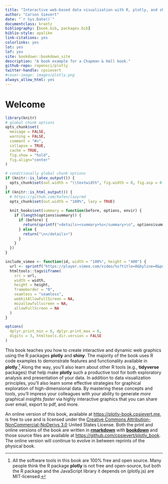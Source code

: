```yaml
--- 
title: "Interactive web-based data visualization with R, plotly, and shiny"
author: "Carson Sievert"
date: "`r Sys.Date()`"
documentclass: krantz
bibliography: [book.bib, packages.bib]
biblio-style: apalike
link-citations: yes
colorlinks: yes
lot: yes
lof: yes
site: bookdown::bookdown_site
description: "A book example for a Chapman & Hall book."
github-repo: ropensci/plotly
twitter-handle: cpsievert
#cover-image: images/plotly.png
always_allow_html: yes
---
```


# Welcome {-}

```r
library(knitr)
# global chunk options
opts_chunk$set(
  message = FALSE, 
  warning = FALSE, 
  comment = "#>",
  collapse = TRUE,
  cache = TRUE,
  fig.show = "hold",
  fig.align="center"
)

# conditionally global chunk options
if (knitr::is_latex_output()) {
  opts_chunk$set(out.width = "\\textwidth", fig.width = 8, fig.asp = 0.618)
}
if (knitr::is_html_output()) {
  # https://github.com/hafen/lazyrmd
  opts_chunk$set(out.width = "100%", lazy = TRUE)
  
  knit_hooks$set(summary = function(before, options, envir) {
    if (length(options$summary)) {
      if (before) {
        return(sprintf("<details><summary>%s</summary>\n", options$summary))
      } else {
        return("\n</details>")
      }
    }
  })
}

include_vimeo <- function(id, width = "100%", height = "400") {
  url <- sprintf("https://player.vimeo.com/video/%s?title=0&byline=0&portrait=0", id)
  htmltools::tags$iframe(
    src = url, 
    width = width, 
    height = height, 
    frameborder = "0", 
    seamless = "seamless",
    webkitAllowFullScreen = NA, 
    mozallowfullscreen = NA, 
    allowFullScreen = NA
  )
}

options(
  dplyr.print_min = 6, dplyr.print_max = 6, 
  digits = 3, htmltools.dir.version = FALSE
)
```

This book teaches you how to create interactive and dynamic web graphics using the R packages **plotly** and **shiny**. The majority of the book uses R code examples to demonstrate features and functionality available in **plotly**.^[All the software tools in this book are 100% free and open source. Many people think the R package **plotly** is not free and open-source, but both the R package and the JavaScript library it depends on (plotly.js) are MIT-licensed.] Along the way, you'll also learn about other R tools (e.g., **tidyverse** packages) that help make **plotly** such a productive tool for both exploratory analysis and presentation of your data. In addition to data visualization principles, you'll also learn some effective strategies for graphical exploration of high-dimensional data. By mastering these concepts and tools, you'll impress your colleagues with your ability to generate *more* graphical insights *faster* via highly interactive graphics that you can share over email, export to pdf, and more.

An online version of this book, available at <https://plotly-book.cpsievert.me>, is free to use and is licensed under the [Creative Commons Attribution-NonCommercial-NoDerivs 3.0](https://creativecommons.org/licenses/by-nc-nd/3.0/us/) United States License. Both the print and online versions of the book are written in [**rmarkdown**](https://rmarkdown.rstudio.com/) with [**bookdown**](https://bookdown.org) and those source files are available at <https://github.com/cpsievert/plotly_book>. The online version will continue to evolve in between reprints of the physical book.